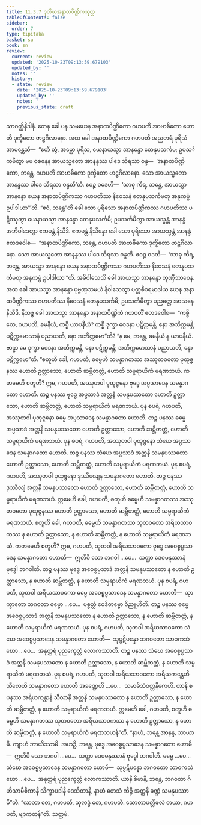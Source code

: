 ```yaml
---
title: 11.3.7 ဒုတိယအနာထပိဏ္ဍိကသုတ္တ
tableOfContents: false
sidebar:
  order: 7
type: tipitaka
basket: su
book: sn
review:
  current: review
  updated: '2025-10-23T09:13:59.679103'
  updated_by: ''
  notes: ''
  history:
  - state: review
    date: '2025-10-23T09:13:59.679103'
    updated_by: ''
    notes: ''
    previous_state: draft
---
```



<ReviewStatus review={frontmatter.review} showDetails={true} />

<HypothesisAnnotation frontmatter={frontmatter} />

<DynamicBreadcrumb />

<Division number="1023" book="sn" e="ch" v="18" p="432">

<Paragraph number="1967" book="sn">
သာဝတ္ထိနိဒါနံ. တေန ခေါ ပန သမယေန အနာထပိဏ္ဍိကော ဂဟပတိ အာဗာဓိကော ဟောတိ ဒုက္ခိတော ဗာဠှဂိလာနော. အထ ခေါ အနာထပိဏ္ဍိကော ဂဟပတိ အညတရံ ပုရိသံ အာမန္တေသိ—  “ဧဟိ တွံ, အမ္ဘော ပုရိသ, ယေနာယသ္မာ အာနန္ဒော တေနုပသင်္ကမ; ဥပသင်္ကမိတွာ မမ ဝစနေန အာယသ္မတော အာနန္ဒဿ ပါဒေ သိရသာ ဝန္ဒ—  ‘အနာထပိဏ္ဍိကော, ဘန္တေ, ဂဟပတိ အာဗာဓိကော ဒုက္ခိတော ဗာဠှဂိလာနော. သော အာယသ္မတော အာနန္ဒဿ ပါဒေ သိရသာ ဝန္ဒတီ’တိ. ဧဝဉ္စ ဝဒေဟိ—  ‘သာဓု ကိရ, ဘန္တေ, အာယသ္မာ အာနန္ဒော ယေန အနာထပိဏ္ဍိကဿ ဂဟပတိဿ နိဝေသနံ တေနုပသင်္ကမတု အနုကမ္ပံ ဥပါဒါယာ’”တိ.
</Paragraph>

<Paragraph number="1968" book="sn">
“ဧဝံ, ဘန္တေ”တိ ခေါ သော ပုရိသော အနာထပိဏ္ဍိကဿ ဂဟပတိဿ ပဋိဿုတွာ ယေနာယသ္မာ အာနန္ဒော တေနုပသင်္ကမိ; ဥပသင်္ကမိတွာ အာယသ္မန္တံ အာနန္ဒံ အဘိဝါဒေတွာ ဧကမန္တံ နိသီဒိ. ဧကမန္တံ နိသိန္နော ခေါ သော ပုရိသော အာယသ္မန္တံ အာနန္ဒံ ဧတဒဝေါစ—  “အနာထပိဏ္ဍိကော, ဘန္တေ, ဂဟပတိ အာဗာဓိကော ဒုက္ခိတော ဗာဠှဂိလာနော. သော အာယသ္မတော အာနန္ဒဿ ပါဒေ သိရသာ ဝန္ဒတိ. ဧဝဉ္စ ဝဒတိ—  ‘သာဓု ကိရ, ဘန္တေ, အာယသ္မာ အာနန္ဒော ယေန အနာထပိဏ္ဍိကဿ ဂဟပတိဿ နိဝေသနံ တေနုပသင်္ကမတု အနုကမ္ပံ ဥပါဒါယာ’”တိ. အဓိဝါသေသိ ခေါ အာယသ္မာ အာနန္ဒော တုဏှီဘာဝေန.
</Paragraph>

<Paragraph number="1969" book="sn">
အထ ခေါ အာယသ္မာ အာနန္ဒော ပုဗ္ဗဏှသမယံ နိဝါသေတွာ ပတ္တစီဝရမာဒါယ ယေန အနာထပိဏ္ဍိကဿ ဂဟပတိဿ နိဝေသနံ တေနုပသင်္ကမိ; ဥပသင်္ကမိတွာ ပညတ္တေ အာသနေ နိသီဒိ. နိသဇ္ဇ ခေါ အာယသ္မာ အာနန္ဒော အနာထပိဏ္ဍိကံ ဂဟပတိံ ဧတဒဝေါစ—  “ကစ္စိ တေ, ဂဟပတိ, ခမနီယံ, ကစ္စိ ယာပနီယံ? ကစ္စိ ဒုက္ခာ ဝေဒနာ ပဋိက္ကမန္တိ, နော အဘိက္ကမန္တိ; ပဋိက္ကမောသာနံ ပညာယတိ, နော အဘိက္ကမော”တိ? “န မေ, ဘန္တေ, ခမနီယံ န ယာပနီယံ. ဗာဠှာ မေ ဒုက္ခာ ဝေဒနာ အဘိက္ကမန္တိ, နော ပဋိက္ကမန္တိ; အဘိက္ကမောသာနံ ပညာယတိ, နော ပဋိက္ကမော”တိ.
</Paragraph>

<Paragraph number="1970" book="sn">
“စတူဟိ ခေါ, ဂဟပတိ, ဓမ္မေဟိ သမန္နာဂတဿ အဿုတဝတော ပုထုဇ္ဇနဿ ဟောတိ ဥတ္တာသော, ဟောတိ ဆမ္ဘိတတ္တံ, ဟောတိ သမ္ပရာယိကံ မရဏဘယံ. ကတမေဟိ စတူဟိ? ဣဓ, ဂဟပတိ, အဿုတဝါ ပုထုဇ္ဇနော ဗုဒ္ဓေ အပ္ပသာဒေန သမန္နာဂတော ဟောတိ. တဉ္စ ပနဿ ဗုဒ္ဓေ အပ္ပသာဒံ အတ္တနိ သမနုပဿတော ဟောတိ ဥတ္တာသော, ဟောတိ ဆမ္ဘိတတ္တံ, ဟောတိ သမ္ပရာယိကံ မရဏဘယံ.
</Paragraph>

<Paragraph number="1971" book="sn">
ပုန စပရံ, ဂဟပတိ, အဿုတဝါ ပုထုဇ္ဇနော ဓမ္မေ အပ္ပသာဒေန သမန္နာဂတော ဟောတိ. တဉ္စ ပနဿ ဓမ္မေ အပ္ပသာဒံ အတ္တနိ သမနုပဿတော ဟောတိ ဥတ္တာသော, ဟောတိ ဆမ္ဘိတတ္တံ, ဟောတိ သမ္ပရာယိကံ မရဏဘယံ.
</Paragraph>

<Paragraph number="1972" book="sn">
ပုန စပရံ, ဂဟပတိ, အဿုတဝါ ပုထုဇ္ဇနော သံဃေ အပ္ပသာဒေန သမန္နာဂတော ဟောတိ. တဉ္စ ပနဿ သံဃေ အပ္ပသာဒံ အတ္တနိ သမနုပဿတော ဟောတိ ဥတ္တာသော, ဟောတိ ဆမ္ဘိတတ္တံ, ဟောတိ သမ္ပရာယိကံ မရဏဘယံ.
</Paragraph>

<Paragraph number="1973" book="sn">
ပုန စပရံ, ဂဟပတိ, အဿုတဝါ ပုထုဇ္ဇနော ဒုဿီလျေန သမန္နာဂတော ဟောတိ. တဉ္စ ပနဿ ဒုဿီလျံ အတ္တနိ သမနုပဿတော ဟောတိ ဥတ္တာသော, ဟောတိ ဆမ္ဘိတတ္တံ, ဟောတိ သမ္ပရာယိကံ မရဏဘယံ. ဣမေဟိ ခေါ, ဂဟပတိ, စတူဟိ ဓမ္မေဟိ သမန္နာဂတဿ အဿုတဝတော ပုထုဇ္ဇနဿ ဟောတိ ဥတ္တာသော, ဟောတိ ဆမ္ဘိတတ္တံ, ဟောတိ သမ္ပရာယိကံ မရဏဘယံ.
</Paragraph>

<Paragraph number="1974" book="sn">
စတူဟိ ခေါ, ဂဟပတိ, ဓမ္မေဟိ သမန္နာဂတဿ သုတဝတော အရိယသာဝကဿ န ဟောတိ ဥတ္တာသော, န ဟောတိ ဆမ္ဘိတတ္တံ, န ဟောတိ သမ္ပရာယိကံ မရဏဘယံ. ကတမေဟိ စတူဟိ? ဣဓ, ဂဟပတိ, သုတဝါ အရိယသာဝကော ဗုဒ္ဓေ အဝေစ္စပ္ပသာဒေန သမန္နာဂတော ဟောတိ—  ဣတိပိ သော ဘဂဝါ …ပေ…  သတ္ထာ ဒေဝမနုဿာနံ ဗုဒ္ဓေါ ဘဂဝါတိ. တဉ္စ ပနဿ ဗုဒ္ဓေ အဝေစ္စပ္ပသာဒံ အတ္တနိ သမနုပဿတော န ဟောတိ ဥတ္တာသော, န ဟောတိ ဆမ္ဘိတတ္တံ, န ဟောတိ သမ္ပရာယိကံ မရဏဘယံ.
</Paragraph>

<Paragraph number="1975" book="sn">
ပုန စပရံ, ဂဟပတိ, သုတဝါ အရိယသာဝကော ဓမ္မေ အဝေစ္စပ္ပသာဒေန သမန္နာဂတော ဟောတိ—  သွာက္ခာတော ဘဂဝတာ ဓမ္မော …ပေ…  ပစ္စတ္တံ ဝေဒိတဗ္ဗော ဝိညူဟီတိ. တဉ္စ ပနဿ ဓမ္မေ အဝေစ္စပ္ပသာဒံ အတ္တနိ သမနုပဿတော န ဟောတိ ဥတ္တာသော, န ဟောတိ ဆမ္ဘိတတ္တံ, န ဟောတိ သမ္ပရာယိကံ မရဏဘယံ.
</Paragraph>

<Paragraph number="1976" book="sn">
ပုန စပရံ, ဂဟပတိ, သုတဝါ အရိယသာဝကော သံဃေ အဝေစ္စပ္ပသာဒေန သမန္နာဂတော ဟောတိ—  သုပ္ပဋိပန္နော ဘဂဝတော သာဝကသံဃော …ပေ…  အနုတ္တရံ ပုညက္ခေတ္တံ လောကဿာတိ. တဉ္စ ပနဿ သံဃေ အဝေစ္စပ္ပသာဒံ အတ္တနိ သမနုပဿတော န ဟောတိ ဥတ္တာသော, န ဟောတိ ဆမ္ဘိတတ္တံ, န ဟောတိ သမ္ပရာယိကံ မရဏဘယံ.
</Paragraph>

<Paragraph number="1977" book="sn">
ပုန စပရံ, ဂဟပတိ, သုတဝါ အရိယသာဝကော အရိယကန္တေဟိ သီလေဟိ သမန္နာဂတော ဟောတိ အခဏ္ဍေဟိ …ပေ…  သမာဓိသံဝတ္တနိကေဟိ. တာနိ စ ပနဿ အရိယကန္တာနိ သီလာနိ အတ္တနိ သမနုပဿတော န ဟောတိ ဥတ္တာသော, န ဟောတိ ဆမ္ဘိတတ္တံ, န ဟောတိ သမ္ပရာယိကံ မရဏဘယံ. ဣမေဟိ ခေါ, ဂဟပတိ, စတူဟိ ဓမ္မေဟိ သမန္နာဂတဿ သုတဝတော အရိယသာဝကဿ န ဟောတိ ဥတ္တာသော, န ဟောတိ ဆမ္ဘိတတ္တံ, န ဟောတိ သမ္ပရာယိကံ မရဏဘယန်”တိ.
</Paragraph>

<Paragraph number="1978" book="sn">
“နာဟံ, ဘန္တေ အာနန္ဒ, ဘာယာမိ. ကျာဟံ ဘာယိဿာမိ. အဟဉှိ, ဘန္တေ, ဗုဒ္ဓေ အဝေစ္စပ္ပသာဒေန သမန္နာဂတော ဟောမိ—  ဣတိပိ သော ဘဂဝါ …ပေ…  သတ္ထာ ဒေဝမနုဿာနံ ဗုဒ္ဓေါ ဘဂဝါတိ. ဓမ္မေ …ပေ…  သံဃေ အဝေစ္စပ္ပသာဒေန သမန္နာဂတော ဟောမိ—  သုပ္ပဋိပန္နော ဘဂဝတော သာဝကသံဃော …ပေ…  အနုတ္တရံ ပုညက္ခေတ္တံ လောကဿာတိ. ယာနိ စိမာနိ, ဘန္တေ, ဘဂဝတာ ဂိဟိသာမီစိကာနိ သိက္ခာပဒါနိ ဒေသိတာနိ, နာဟံ တေသံ ကိဉ္စိ အတ္တနိ ခဏ္ဍံ သမနုပဿာမီ”တိ. “လာဘာ တေ, ဂဟပတိ, သုလဒ္ဓံ တေ, ဂဟပတိ. သောတာပတ္တိဖလံ တယာ, ဂဟပတိ, ဗျာကတန်”တိ.

</Paragraph>
</Division>

<Paragraph number="1979" type="center" book="sn">
သတ္တမံ.
</Paragraph>
